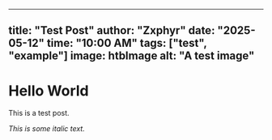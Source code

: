 
---
title: "Test Post"
author: "Zxphyr"
date: "2025-05-12"
time: "10:00 AM"
tags: ["test", "example"]
image: htbImage
alt: "A test image"
---

# Hello World

This is a test post.

*This is some italic text.*
